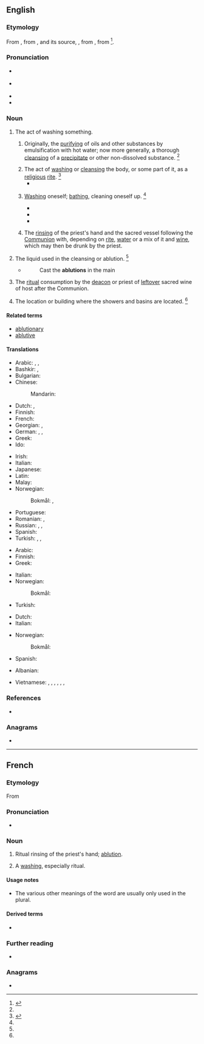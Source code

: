 ==English==

===Etymology===
{{root|en|ine-pro|*lewh₃-}}
From {{inh|en|enm|ablucioun||cleansing of impurities}}, from {{der|en|fro|ablution}}, and its source, {{der|en|LL.|ablūtiō||a washing away}}, from {{m|la|abluō||wash away}}, from {{prefix|la|ab|t1=away|lavō||t2=wash}}<ref>{{R:CDOE|page=3}}</ref>.

===Pronunciation===
* {{a|RP}} {{IPA|en|/əˈbluː.ʃn̩/}}
* {{a|US}} {{IPA|en|/əˈblu.ʃn̩/}}
* {{audio|en|en-us-ablution.ogg|Audio (US)}}
* {{rhymes|en|uːʃən}}

===Noun===
{{en-noun|~}}

# The act of washing something.
## {{lb|en|chemistry}} Originally, the [[purifying]] of oils and other substances by emulsification with hot water; now more generally, a thorough [[cleansing]] of a [[precipitate]] or other non-dissolved substance. {{defdate|First attested from around 1350 to 1470.}}<ref name=SOED/>
## The act of [[washing]] or [[cleansing]] the body, or some part of it, as a [[religious]] [[rite]]. {{defdate|From mid 16<sup>th</sup> century.}}<ref name=SOED>{{R:SOED5|page=5-6}}</ref>
##* {{quote-book|en|year=1786|author=William Beckford|title=Vathek; an Arabian Tale|passage=Let water be brought to perform my '''ablutions''', and let the pious Fakreddin be called to offer up his prayers with mine.}}
## {{lb|en|literary|or|humorous|usually|in the plural}} [[washing|Washing]] oneself; [[bathing]], cleaning oneself up. {{defdate|From mid 18<sup>th</sup> century.}}<ref name=SOED/>
##* {{quote-book|en|year=1835|author=[[s:Author:William Gilmore Simms|William Gilmore Simms]]|title=[[s:The Partisan|The Partisan]]|publisher=Harper|section=[[s:The Partisan/II|Chapter II]]|page=[[s:Page:The Partisan, v1.djvu/26|25]]|passage=He followed the steps of Bella, who soon conducted him to his chamber, and left him to those '''ablutions''' which a long ride along a sandy road had rendered particularly necessary.}}
##* {{quote-book|en|author=J. M. Coetzee|authorlink=J. M. Coetzee|title=Slow Man|year=2005|publisher=Viking|location=New York|page=28|pageurl=https://archive.org/details/slowman0000coet/page/28/mode/1up|isbn=978-0-670-03459-8|chapter=Four|passage=She treats him not as a doddering old fool but as a man hampered in his movements by injury. Patiently, without baby-talk, she helps him through his '''ablutions'''.}}
##* {{quote-journal|en|author=Maria Cramer|title=See Fewer People. Take Fewer Showers.|work=The New York Times|date=2021-05-06|url=https://www.nytimes.com/2021/05/06/health/shower-bathing-pandemic.html|issn=0362-4331|passage=There are now indications that it has caused some Americans to become more spartan when it comes to '''ablutions'''.}}
## {{lb|en|Western|_|Christianity}} The [[rinse|rinsing]] of the priest's hand and the sacred vessel following the [[Communion]] with, depending on [[rite]], [[water]] or a mix of it and [[wine]], which may then be drunk by the priest. {{defdate|from 17th c.}}
# The liquid used in the cleansing or ablution. {{defdate|From early 18<sup>th</sup> century.}}<ref name=SOED/>
#* {{RQ:Pope Iliad}}
#*:Cast the '''ablutions''' in the main
# {{lb|en|Eastern Orthodoxy}} The [[ritual]] consumption by the [[deacon]] or priest of [[leftover]] sacred wine of host after the Communion.
# {{lb|en|pluralonly|UK|military}} The location or building where the showers and basins are located. {{defdate|From mid 20<sup>th</sup> century.}}<ref name=SOED/>

====Related terms====
* [[ablutionary]]
* [[ablutive]]
{{rootsee|en|lewh₃}}

====Translations====
{{trans-top|the act of washing or cleansing}}
* Arabic: {{t|ar|وُضُوء|m}}, {{t|ar|غُسْل|m}}, {{t|ar|اِغْتِسَال|m}}
* Bashkir: {{t|ba|йыуыныу}}, {{t|ba|тәһәрәт}} {{qualifier|in Islam}}
* Bulgarian: {{t|bg|проми́вка|f}}
* Chinese:
*: Mandarin: {{t+|cmn|沐浴|tr=mùyù|sc=Hani}}
* Dutch: {{t|nl|rituele wassing}}, {{t+|nl|ablutie|m}}
* Finnish: {{t+|fi|peseytyminen}}
* French: {{t+|fr|ablution|f}}
* Georgian: {{t|ka|ბანა}}, {{t|ka|დაბანა}}
* German: {{t+|de|Waschung|f}}, {{t|de|Abwaschung|f}}, {{t+|de|Ablution|f}} {{qualifier|religious}}
* Greek: {{t+|el|πλύσιμο|n}}
* Ido: {{t+|io|abluciono}}
{{trans-mid}}
* Irish: {{t|ga|ionladh|m}}
* Italian: {{t+|it|abluzione|f}}
* Japanese: {{t+|ja|沐浴|tr=もくよく, mokuyoku|sc=Jpan}}
* Latin: {{t|la|ablūtiō|f}}
* Malay: {{t+|ms|wuduk}} {{qualifier|in Islam}}
* Norwegian:
*: Bokmål: {{t+|nb|vasking|m|f}}, {{t|nb|rengjøring|m|f}}
* Portuguese: {{t+|pt|ablução|f}}
* Romanian: {{t+|ro|spălare|f}}, {{t+|ro|abluțiune|f}}
* Russian: {{t+|ru|омове́ние|n}} {{qualifier|religious}}, {{t+|ru|промыва́ние|n}}, {{t+|ru|промы́вка|f}}
* Spanish: {{t+|es|ablución|f}}
* Turkish: {{t+|tr|abdest}}, {{t+|tr|gusül}}, {{t|tr|iğtisal}} {{qualifier|obsolete}}
{{trans-bottom}}

{{trans-top|the water used in cleansing}}
* Arabic: {{t|ar|وَضُوء|m}}
* Finnish: {{t+|fi|pesuvesi}}
* Greek: {{t|el|νερό του καθαρμού|n}}
{{trans-mid}}
* Italian: {{t+|it|abluzioni|f-p}}
* Norwegian:
*: Bokmål: {{t|nb|vaskevann|n}}
* Turkish: {{t|tr|abdest suyu}}
{{trans-bottom}}

{{trans-top|Roman Catholic Church: a small quantity of wine and water}}
* Dutch: {{t+|nl|ablutie|m}}
* Italian: {{t+|it|abluzione|f}}
{{trans-mid}}
* Norwegian:
*: Bokmål: {{t|nb|ablusjon|m}}
* Spanish: {{t+|es|ablución|f}}
{{trans-bottom}}

{{checktrans-top}}
* Albanian: {{t+check|sq|avdes}}
{{trans-mid}}
* Vietnamese: {{t-check|vi|lễ rửa tội}}, {{t-check|vi|lễ tắm gội}}, {{t-check|vi|lễ rửa sạch các đồ thờ}}, {{t-check|vi|nước tắm gội}}, {{t-check|vi|nước rửa đồ thờ}}, {{t-check|vi|sự tắm gội}}, {{t-check|vi|sự rửa ráy}}
{{trans-bottom}}

===References===
<references/>
* {{R:Webster 1913}}

===Anagrams===
* {{anagrams|en|a=abilnotu|abutilon|albutoin}}

----

==French==

===Etymology===
From {{der|fr|la|ablutio}}

===Pronunciation===
* {{audio|fr|LL-Q150 (fra)-WikiLucas00-ablution.wav|Audio}}

===Noun===
{{fr-noun|f}}

# {{lb|fr|Western|_|Christianity}} Ritual rinsing of the priest's hand; [[#English|ablution]].
# {{lb|fr|rare}} A [[washing]], especially ritual.

====Usage notes====
* The various other meanings of the word are usually only used in the plural.

====Derived terms====
* {{l|fr|ablutions}}

===Further reading===
* {{R:TLFi}}

===Anagrams===
* {{l|fr|oubliant}}